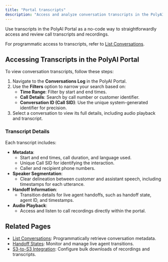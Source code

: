 ```yaml
---
title: "Portal transcripts"
description: "Access and analyze conversation transcripts in the PolyAI Portal for compliance, quality assurance, and reporting."
---
```


Use transcripts in the PolyAI Portal as a no-code way to straightforwardly access and review call transcripts and recordings.

For programmatic access to transcripts, refer to [List Conversations](list-conversations).

## Accessing Transcripts in the PolyAI Portal

To view conversation transcripts, follow these steps:

1. Navigate to the **Conversations Log** in the PolyAI Portal.
2. Use the **Filters** option to narrow your search based on:
   - **Time Range**: Filter by start and end times.
   - **Call Details**: Search by call number or customer identifier.
   - **Conversation ID (Call SID)**: Use the unique system-generated identifier for precision.
3. Select a conversation to view its full details, including audio playback and transcript.

### Transcript Details

Each transcript includes:
- **Metadata**:
  - Start and end times, call duration, and language used.
  - Unique Call SID for identifying the interaction.
  - Caller and recipient phone numbers.
- **Speaker Segmentation**:
  - Clear delineation between customer and assistant speech, including timestamps for each utterance.
- **Handoff Information**:
  - Transition details for live agent handoffs, such as handoff state, agent ID, and timestamps.
- **Audio Playback**:
  - Access and listen to call recordings directly within the portal.

## Related Pages

- [List Conversations](list-conversations): Programmatically retrieve conversation metadata.
- [Handoff States](handoff-states): Monitor and manage live agent transitions.
- [S3-to-S3 Integration](s3-to-s3): Configure bulk downloads of recordings and transcripts.